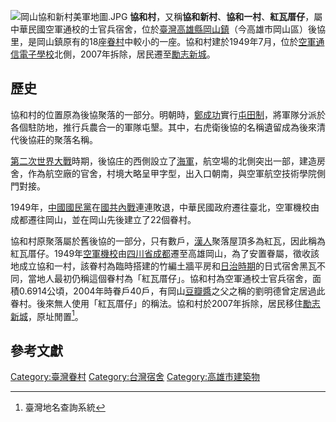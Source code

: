 {{Infobox building
| name                = 協和新村
| image               = [[Wikipedia:上传|請協助提供自由版權圖片]]
| image_alt        = 
| caption             = 協和一村、紅瓦厝仔
| map_type            = 
| map_alt             = 
| map_caption         = 
| altitude            =  
| building_type       = 平房
| architectural_style = 
| structural_system   = [[砌體結構|磚造]]
| cost                = 
| owner               = 
| current_tenants     = 無
| landlord            = [[中華民國國防部|中華民國國防部]]
| location            = 後協里
| address             = 協和路1至40號
| location_town       = [[臺灣省|臺灣省]][[高雄縣|高雄縣]][[岡山鎮|岡山鎮]]
| location_country    = [[中華民國|中華民國]]
| iso_region          = 
| coordinates_display = 
| latitude            = 
| longitude           = 
| latd                =
| latm                =
| lats                =
| latNS               =
| longd               =
| longm               =
| longs               =
| longEW              =
| coordinates         =
| start_date          =
| completion_date     =
| inauguration_date   = 
| renovation_date     = 
| height              =
| roof                = 
| other_dimensions    = 
| floor_count         =  地上1層
| floor_area          = 
| main_contractor     = 
| architect           = 
| architecture_firm   = 
| structural_engineer = 
| other_designers     = 
| awards              = 
| url                 = 
}}

[[File:岡山協和新村美軍地圖.JPG|thumb]]
'''協和村'''，又稱'''協和新村'''、'''協和一村'''、'''紅瓦厝仔'''，屬中華民國空軍通校的士官兵宿舍，位於[[臺灣|臺灣]][[高雄縣|高雄縣]][[岡山區|岡山鎮]]（今高雄市岡山區）後協里，是岡山鎮原有的18座[[眷村|眷村]]中較小的一座{{R|岡山鎮全圖|地名辭書}}。協和村建於1949年7月{{R|丁崑健}}，位於[[空軍航空技術學院|空軍通信電子學校]]北側，2007年拆除，居民遷至[[勵志新城|勵志新城]]。

==歷史==
協和村的位置原為後協聚落的一部分。明朝時，[[鄭成功|鄭成功]]實行[[屯田制|屯田制]]，將軍隊分派於各個駐防地，推行兵農合一的軍隊屯墾。其中，右虎衛後協的名稱遺留成為後來清代後協莊的聚落名稱。

[[第二次世界大戰|第二次世界大戰]]時期，後協庄的西側設立了[[大日本帝國海軍|海軍]]{{link-ja|日本海軍工廠|海軍工廠#空廠|第六十一航空廠}}，航空場的北側突出一部，建造房舍，作為航空廠的官舍{{R|臺灣堡圖}}，村境大略呈甲字型，出入口朝南，與空軍航空技術學院側門對接。

1949年，[[中國國民黨|中國國民黨]]在[[国共内战|國共內戰]]連連敗退，中華民國政府遷往臺北，空軍機校由成都遷往岡山，並在岡山先後建立了22個眷村。

協和村原聚落屬於舊後協的一部分，只有數戶，[[漢人|漢人]]聚落屋頂多為紅瓦，因此稱為紅瓦厝仔。1949年[[空軍機校|空軍機校]]由[[四川省|四川省]][[成都市|成都]]遷至高雄岡山，為了安置眷屬，徵收該地成立協和一村，該眷村為臨時搭建的竹編土牆平房和[[台灣日治時期|日治時期]]的日式宿舍黑瓦不同，當地人最初仍稱這個眷村為「紅瓦厝仔」。協和村為空軍通校士官兵宿舍，面積0.6914公頃{{R|楊蘇|page=9}}，2004年時眷戶40戶，有岡山[[豆瓣醬|豆瓣醬]]之父之稱的劉明德曾定居過此眷村。後來無人使用「紅瓦厝仔」的稱法。協和村於2007年拆除，居民移住[[勵志新城|勵志新城]]，原址閒置<ref>臺灣地名查詢系統</ref>。

==參考文獻==
{{reflist|refs=
<ref name="丁崑健">{{cite book|author=丁崑健|title=《續修岡山鎮志》|date=2010-12|url=http://www.gsto.gov.tw/Gangshan_history/Gangshan_history_all.pdf|isbn=978-986-02-5878-3|publisher=高雄縣岡山鎮公所}}</ref>
<ref name="地名辭書">{{cite book|author=國史館臺灣文獻館|title=《臺灣地名辭書（卷五）高雄縣（第二冊·上）》|publisher=國史館臺灣文獻館|location=南投|date=2008-12|isbn=9789860160642}}</ref>
<ref name="岡山鎮全圖">{{cite book|author=中國文化大學地理系|title=《岡山鎮全圖》|publisher=岡山鎮公所|date=1991-09|quote=該地圖將該地標示為協和一村}}</ref>
<ref name="楊蘇">{{cite book|author=楊雙福、蘇坤輝|title=《岡山鎮軍眷村老照片專輯》|location=高雄縣|publisher=高雄縣立文化中心|date=2004-12|isbn=	9570193301}}</ref>
<ref name="臺灣堡圖">臺灣堡圖</ref>
}}

[[Category:臺灣眷村|Category:臺灣眷村]]
[[Category:台灣宿舍|Category:台灣宿舍]]
[[Category:高雄市建築物|Category:高雄市建築物]]